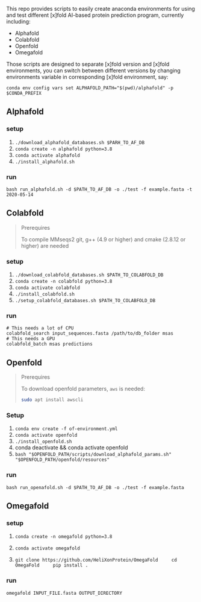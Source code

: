 This repo provides scripts to easily create anaconda environments for using and test different [x]fold AI-based protein prediction program, currently including:

- Alphafold
- Colabfold
- Openfold
- Omegafold

Those scripts are designed to separate [x]fold version and [x]fold environments, you can switch between different versions by changing environments variable in corresponding [x]fold environment, say:

```
conda env config vars set ALPHAFOLD_PATH="$(pwd)/alphafold" -p $CONDA_PREFIX
```

## Alphafold

### setup

1. `./download_alphafold_databases.sh $PARH_TO_AF_DB`
1. `conda create -n alphafold python=3.8`
2. `conda activate alphafold`
2. `./install_alphafold.sh`

### run

`bash run_alphafold.sh -d $PATH_TO_AF_DB -o ./test -f example.fasta -t 2020-05-14`

## Colabfold

> Prerequires
>
> To compile MMseqs2 git, g++ (4.9 or higher) and cmake (2.8.12 or higher) are needed

### setup

1. `./download_colabfold_databases.sh $PATH_TO_COLABFOLD_DB`
1. `conda create -n colabfold python=3.8`
2. `conda activate colabfold`
2. `./install_colabfold.sh`
2. `./setup_colabfold_databases.sh $PATH_TO_COLABFOLD_DB`

### run

```
# This needs a lot of CPU
colabfold_search input_sequences.fasta /path/to/db_folder msas
# This needs a GPU
colabfold_batch msas predictions
```

## Openfold

> Prerequires
>
> To download openfold parameters, `aws` is needed:
> ```sh
> sudo apt install awscli
>```

### Setup

1. `conda env create -f of-environment.yml`
2. `conda activate openfold`
3. `./install_openfold.sh`
4. conda deactivate && conda activate openfold
5. `bash "$OPENFOLD_PATH/scripts/download_alphafold_params.sh" "$OPENFOLD_PATH/openfold/resources"`

### run

`bash run_openafold.sh -d $PATH_TO_AF_DB -o ./test -f example.fasta`


## Omegafold

### setup

1. `conda create -n omegafold python=3.8`
2. `conda activate omegafold`

3. 
    ```
    git clone https://github.com/HeliXonProtein/OmegaFold
    cd OmegaFold
    pip install .
    ```

### run

```
omegafold INPUT_FILE.fasta OUTPUT_DIRECTORY
```
